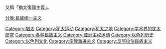 {{Catnav|頁面分類|各種主題的頁面分類|按國家分類|各國歷史|以色列历史}}
{{Catnav|頁面分類|历史|各國歷史|以色列历史}}
{{Catnav|頁面分類|人类社会|運動|主义|民族主义}}
{{Catnav|頁面分類|人类社会|社会科学|主义|民族主义}}
{{Catnav|頁面分類|人类社会|政治|政治術語|民族主义}}
{{Catnav|頁面分類|人类社会|政治|主义|民族主义}}
{{Catnav|頁面分類|人类社会|宗教|主义|民族主义}}
{{Catnav|頁面分類|人文學科|哲学|主义|民族主义}}

{{catmore}}又稱「猶太復國主義」。

<!---
[[Category:Jews_and_Judaism|Category:Jews and Judaism]]
[[Category:Judaic_studies_in_academia|Category:Judaic studies in academia]]
[[Category:Israeli_culture|Category:Israeli culture]]
---->
{{Commons category|Zionism}}

[[Category:猶太|Category:猶太]]
[[Category:犹太运动|Category:犹太运动]]
[[Category:犹太之地|Category:犹太之地]]
[[Category:学术界的犹太研究|Category:学术界的犹太研究]]
[[Category:各种民族主义|Category:各种民族主义]]
[[Category:亚洲主权运动|Category:亚洲主权运动]]
[[Category:以色列历史|Category:以色列历史]]
[[Category:以色列文化|Category:以色列文化]]
[[Category:宗教激进主义|Category:宗教激进主义]]
[[Category:反阿拉伯民族主义|Category:反阿拉伯民族主义]]
[[分类:民族统一主义|分类:民族统一主义]]